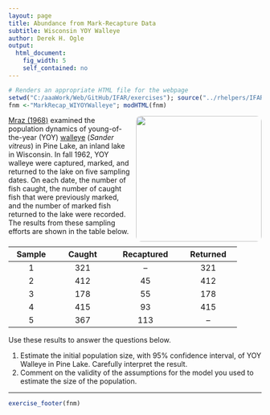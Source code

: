 ```yaml
---
layout: page
title: Abundance from Mark-Recapture Data
subtitle: Wisconsin YOY Walleye
author: Derek H. Ogle
output: 
  html_document: 
    fig_width: 5
    self_contained: no
---
```

```r
# Renders an appropriate HTML file for the webpage
setwd("C:/aaaWork/Web/GitHub/IFAR/exercises"); source("../rhelpers/IFARhelpers.R")
fnm <-"MarkRecap_WIYOYWalleye"; modHTML(fnm)
```

<img style="float: right; margin: 0px 0px 10px 10px; border-radius:10px;" src="imgs/walleye-juvenile.jpg" width="250px" />
[Mraz (1968)](http://digicoll.library.wisc.edu/cgi-bin/EcoNatRes/EcoNatRes-idx?type=header;pview=hide;id=EcoNatRes.DNRBull40) examined the population dynamics of young-of-the-year (YOY) [walleye](https://en.wikipedia.org/wiki/Walleye) (*Sander vitreus*) in Pine Lake, an inland lake in Wisconsin.  In fall 1962, YOY walleye were captured, marked, and returned to the lake on five sampling dates.  On each date, the number of fish caught, the number of caught fish that were previously marked, and the number of marked fish returned to the lake were recorded.  The results from these sampling efforts are shown in the table below.

| Sample |  &nbsp;&nbsp;&nbsp;Caught&nbsp;&nbsp;&nbsp;  | &nbsp;&nbsp;&nbsp;Recaptured&nbsp;&nbsp;&nbsp; | &nbsp;&nbsp;&nbsp;Returned&nbsp;&nbsp;&nbsp; |
|:------:|:--------:|:----------:|:--------:|
|    1   |    321   |     --     |    321   |
|    2   |    412   |     45     |    412   |
|    3   |    178   |     55     |    178   |
|    4   |    415   |     93     |    415   |
|    5   |    367   |    113     |     --   |

Use these results to answer the questions below.

1. Estimate the initial population size, with 95% confidence interval, of YOY Walleye in Pine Lake.  Carefully interpret the result.
1. Comment on the validity of the assumptions for the model you used to estimate the size of the population.

---
```r
exercise_footer(fnm)
```
